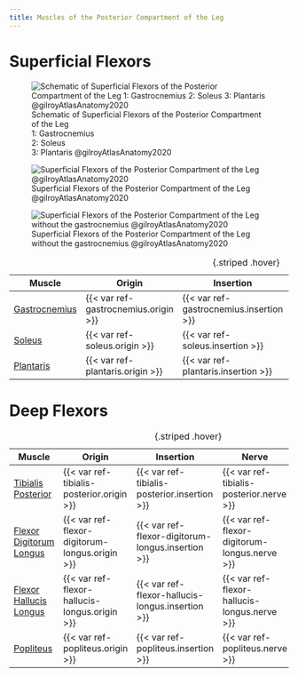 ```yaml
---
title: Muscles of the Posterior Compartment of the Leg
---
```




# Superficial Flexors

:::{layout-ncol="3"}

![Schematic of Superficial Flexors of the Posterior Compartment of the Leg </br> 1: Gastrocnemius </br> 2: Soleus </br> 3: Plantaris @gilroyAtlasAnatomy2020 ](/The Archive/Anatomy/Skeletal Muscles/Lower limb muscles/Knee and Lower Leg/Posterior compartment/images/gilroyatlas fig32.23a leg posterior compartment schematic.png)

![Superficial Flexors of the Posterior Compartment of the Leg @gilroyAtlasAnatomy2020](/The Archive/Anatomy/Skeletal Muscles/Lower limb muscles/Knee and Lower Leg/Posterior compartment/images/gilroyatlas fig32.23b leg superficial posterior compartment.png)

![Superficial Flexors of the Posterior Compartment of the Leg without the gastrocnemius @gilroyAtlasAnatomy2020](/The Archive/Anatomy/Skeletal Muscles/Lower limb muscles/Knee and Lower Leg/Posterior compartment/images/gilroyatlas fig32.23c leg superficial posterior compartment without gastroc.png)

:::


| Muscle  | Origin | Insertion | Nerve | Action |
|------|--------|-------|----------|--------|
| [Gastrocnemius]({{< var ref-gastrocnemius.path >}}) | {{< var ref-gastrocnemius.origin >}} | {{< var ref-gastrocnemius.insertion >}} | {{< var ref-gastrocnemius.nerve >}} | {{< var ref-gastrocnemius.action >}} |
| [Soleus]({{< var ref-soleus.path >}}) | {{< var ref-soleus.origin >}} | {{< var ref-soleus.insertion >}} | {{< var ref-soleus.nerve >}} | {{< var ref-soleus.action >}} |
| [Plantaris]({{< var ref-plantaris.path >}}) | {{< var ref-plantaris.origin >}} | {{< var ref-plantaris.insertion >}} | {{< var ref-plantaris.nerve >}} | {{< var ref-plantaris.action >}} |
: {.striped .hover}



# Deep Flexors


| Muscle  | Origin | Insertion | Nerve | Action |
|------|--------|-------|----------|--------|
| [Tibialis Posterior]({{< var ref-tibialis-posterior.path >}}) | {{< var ref-tibialis-posterior.origin >}} | {{< var ref-tibialis-posterior.insertion >}} | {{< var ref-tibialis-posterior.nerve >}} | {{< var ref-tibialis-posterior.action >}} |
| [Flexor Digitorum Longus]({{< var ref-flexor-digitorum-longus.path >}}) | {{< var ref-flexor-digitorum-longus.origin >}} | {{< var ref-flexor-digitorum-longus.insertion >}} | {{< var ref-flexor-digitorum-longus.nerve >}} | {{< var ref-flexor-digitorum-longus.action >}} |
| [Flexor Hallucis Longus]({{< var ref-flexor-hallucis-longus.path >}}) | {{< var ref-flexor-hallucis-longus.origin >}} | {{< var ref-flexor-hallucis-longus.insertion >}} | {{< var ref-flexor-hallucis-longus.nerve >}} | {{< var ref-flexor-hallucis-longus.action >}} |
| [Popliteus]({{< var ref-popliteus.path >}}) | {{< var ref-popliteus.origin >}} | {{< var ref-popliteus.insertion >}} | {{< var ref-popliteus.nerve >}} | {{< var ref-popliteus.action >}} |
: {.striped .hover}
